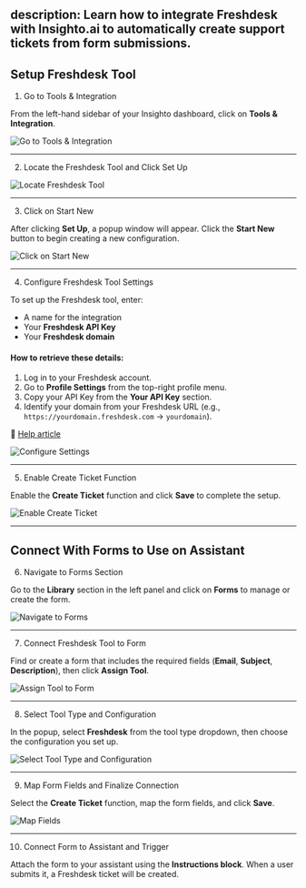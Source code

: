 
description: Learn how to integrate Freshdesk with Insighto.ai to automatically create support tickets from form submissions.
-----

## Setup Freshdesk Tool

1. Go to Tools & Integration

From the left-hand sidebar of your Insighto dashboard, click on **Tools & Integration**.

![Go to Tools & Integration](images/fd/FDT1.png) 

---

2. Locate the Freshdesk Tool and Click Set Up

![Locate Freshdesk Tool](images/fd/FDT2.png)

---

3. Click on Start New

After clicking **Set Up**, a popup window will appear. Click the **Start New** button to begin creating a new configuration.

![Click on Start New](images/fd/FDT3.png)

---

4. Configure Freshdesk Tool Settings

To set up the Freshdesk tool, enter:

- A name for the integration
- Your **Freshdesk API Key**
- Your **Freshdesk domain**

#### How to retrieve these details:

1. Log in to your Freshdesk account.
2. Go to **Profile Settings** from the top-right profile menu.
3. Copy your API Key from the **Your API Key** section.
4. Identify your domain from your Freshdesk URL (e.g., `https://yourdomain.freshdesk.com` → `yourdomain`).

🔗 [Help article](https://support.freshdesk.com/en/support/solutions/articles/237264-how-do-i-find-my-freshdesk-account-url-using-my-email-address)

![Configure Settings](images/fd/FDT4.png)

---

5. Enable Create Ticket Function

Enable the **Create Ticket** function and click **Save** to complete the setup.

![Enable Create Ticket](images/fd/FDT5.png)

---

## Connect With Forms to Use on Assistant

6. Navigate to Forms Section

Go to the **Library** section in the left panel and click on **Forms** to manage or create the form.

![Navigate to Forms](images/fd/FDT6.png)

---

7. Connect Freshdesk Tool to Form

Find or create a form that includes the required fields (**Email**, **Subject**, **Description**), then click **Assign Tool**.

![Assign Tool to Form](images/fd/FDT7.png)

---

8. Select Tool Type and Configuration

In the popup, select **Freshdesk** from the tool type dropdown, then choose the configuration you set up.

![Select Tool Type and Configuration](images/fd/FDT8.png)

---

9. Map Form Fields and Finalize Connection

Select the **Create Ticket** function, map the form fields, and click **Save**.

![Map Fields](images/fd/FDT9.png)

---

10. Connect Form to Assistant and Trigger

Attach the form to your assistant using the **Instructions block**. When a user submits it, a Freshdesk ticket will be created.


